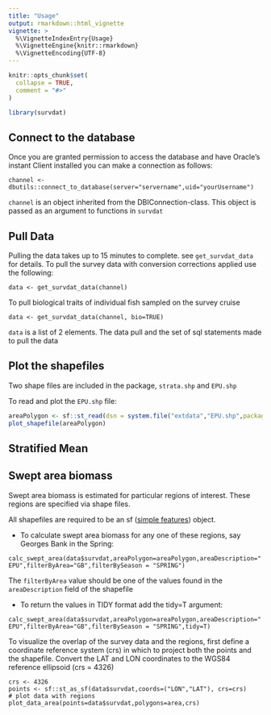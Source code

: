 ```yaml
---
title: "Usage"
output: rmarkdown::html_vignette
vignette: >
  %\VignetteIndexEntry{Usage}
  %\VignetteEngine{knitr::rmarkdown}
  %\VignetteEncoding{UTF-8}
---
```


```r
knitr::opts_chunk$set(
  collapse = TRUE,
  comment = "#>"
)
```

```r
library(survdat)
```

## Connect to the database

Once you are granted permission to access the database and have Oracle's instant Client installed you can make a connection as follows:

```channel <- dbutils::connect_to_database(server="servername",uid="yourUsername")```

`channel` is an object inherited from the DBIConnection-class. This object is passed as an argument to functions in `survdat`

## Pull Data

Pulling the data takes up to 15 minutes to complete. see `get_survdat_data` for details. To pull the survey data with conversion corrections applied use the following:

```
data <- get_survdat_data(channel)
```

To pull biological traits of individual fish sampled on the survey cruise

```
data <- get_survdat_data(channel, bio=TRUE)
```

`data` is a list of 2 elements. The data pull and the set of sql statements made to pull the data


## Plot the shapefiles

Two shape files are included in the package, `strata.shp` and `EPU.shp`

To read and plot the `EPU.shp` file:

``` r
areaPolygon <- sf::st_read(dsn = system.file("extdata","EPU.shp",package="survdat"), quiet=T)
plot_shapefile(areaPolygon)

```


## Stratified Mean



## Swept area biomass

Swept area biomass is estimated for particular regions of interest. These regions are specified via shape files. 

All shapefiles are required to be an sf ([simple features](https://r-spatial.github.io/sf/index.html)) object. 


* To calculate swept area biomass for any one of these regions, say Georges Bank in the Spring:

``` calc_swept_area(data$survdat,areaPolygon=areaPolygon,areaDescription="EPU",filterByArea="GB",filterBySeason = "SPRING") ```

The `filterByArea` value should be one of the values found in the `areaDescription` field of the shapefile

* To return the values in TIDY format add the tidy=T argument:

``` calc_swept_area(data$survdat,areaPolygon=areaPolygon,areaDescription="EPU",filterByArea="GB",filterBySeason = "SPRING",tidy=T) ```

To visualize the overlap of the survey data and the regions, first define a coordinate reference system (crs) in which to project both the points and the shapefile. Convert the LAT and LON coordinates to the WGS84 reference ellipsoid (crs = 4326)

```
crs <- 4326
points <- sf::st_as_sf(data$survdat,coords=("LON","LAT"), crs=crs)
# plot data with regions
plot_data_area(points=data$survdat,polygons=area,crs)

```

